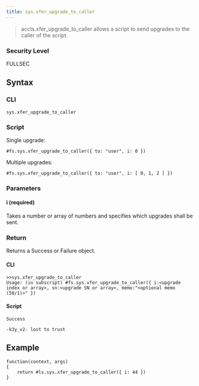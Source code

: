 ```yaml
---
title: sys.xfer_upgrade_to_caller
---
```


> accts.xfer_upgrade_to_caller allows a script to send upgrades to the caller of the script.

### Security Level

FULLSEC

## Syntax

### CLI

```
sys.xfer_upgrade_to_caller
```

### Script

Single upgrade:

```
#fs.sys.xfer_upgrade_to_caller({ to: "user", i: 0 })
```

Multiple upgrades:

```
#fs.sys.xfer_upgrade_to_caller({ to: "user", i: [ 0, 1, 2 ] })
```

### Parameters

#### i (required)

Takes a number or array of numbers and specifies which upgrades shall be sent.

### Return

Returns a Success or Failure object.

#### CLI

```
>>sys.xfer_upgrade_to_caller
Usage: (in subscript) #fs.sys.xfer_upgrade_to_caller({ i:<upgrade index or array>, sn:<upgrade SN or array>, memo:"<optional memo (50/1)>" })
```

#### Script

```
Success

-k3y_v2- lost to trust
```

## Example

```
function(context, args)
{
	return #ls.sys.xfer_upgrade_to_caller({ i: 44 })
}
```
